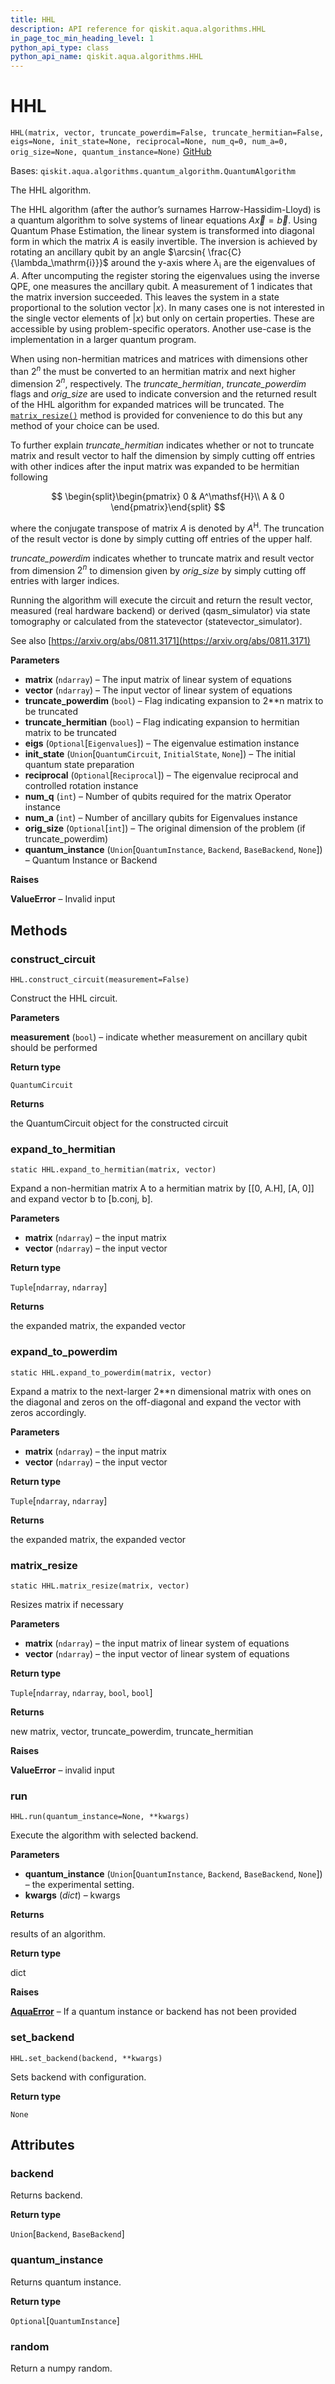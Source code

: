 ```yaml
---
title: HHL
description: API reference for qiskit.aqua.algorithms.HHL
in_page_toc_min_heading_level: 1
python_api_type: class
python_api_name: qiskit.aqua.algorithms.HHL
---
```


# HHL

<span id="qiskit.aqua.algorithms.HHL" />

`HHL(matrix, vector, truncate_powerdim=False, truncate_hermitian=False, eigs=None, init_state=None, reciprocal=None, num_q=0, num_a=0, orig_size=None, quantum_instance=None)` [GitHub](https://github.com/qiskit-community/qiskit-aqua/tree/stable/0.9/qiskit/aqua/algorithms/linear_solvers/hhl.py "view source code")

Bases: `qiskit.aqua.algorithms.quantum_algorithm.QuantumAlgorithm`

The HHL algorithm.

The HHL algorithm (after the author’s surnames Harrow-Hassidim-Lloyd) is a quantum algorithm to solve systems of linear equations $A\overrightarrow{x}=\overrightarrow{b}$. Using Quantum Phase Estimation, the linear system is transformed into diagonal form in which the matrix $A$ is easily invertible. The inversion is achieved by rotating an ancillary qubit by an angle $\arcsin{ \frac{C}{\lambda_\mathrm{i}}}$ around the y-axis where $\lambda_\mathrm{i}$ are the eigenvalues of $A$. After uncomputing the register storing the eigenvalues using the inverse QPE, one measures the ancillary qubit. A measurement of 1 indicates that the matrix inversion succeeded. This leaves the system in a state proportional to the solution vector $|x\rangle$. In many cases one is not interested in the single vector elements of $|x\rangle$ but only on certain properties. These are accessible by using problem-specific operators. Another use-case is the implementation in a larger quantum program.

When using non-hermitian matrices and matrices with dimensions other than $2^{n}$ the must be converted to an hermitian matrix and next higher dimension $2^{n}$, respectively. The *truncate\_hermitian*, *truncate\_powerdim* flags and *orig\_size* are used to indicate conversion and the returned result of the HHL algorithm for expanded matrices will be truncated. The [`matrix_resize()`](qiskit.aqua.algorithms.HHL#matrix_resize "qiskit.aqua.algorithms.HHL.matrix_resize") method is provided for convenience to do this but any method of your choice can be used.

To further explain *truncate\_hermitian* indicates whether or not to truncate matrix and result vector to half the dimension by simply cutting off entries with other indices after the input matrix was expanded to be hermitian following

$$
\begin{split}\begin{pmatrix}
0 & A^\mathsf{H}\\
A & 0
\end{pmatrix}\end{split}
$$

where the conjugate transpose of matrix $A$ is denoted by $A^\mathsf{H}$. The truncation of the result vector is done by simply cutting off entries of the upper half.

*truncate\_powerdim* indicates whether to truncate matrix and result vector from dimension $2^{n}$ to dimension given by *orig\_size* by simply cutting off entries with larger indices.

Running the algorithm will execute the circuit and return the result vector, measured (real hardware backend) or derived (qasm\_simulator) via state tomography or calculated from the statevector (statevector\_simulator).

See also [https://arxiv.org/abs/0811.3171](https://arxiv.org/abs/0811.3171)

**Parameters**

*   **matrix** (`ndarray`) – The input matrix of linear system of equations
*   **vector** (`ndarray`) – The input vector of linear system of equations
*   **truncate\_powerdim** (`bool`) – Flag indicating expansion to 2\*\*n matrix to be truncated
*   **truncate\_hermitian** (`bool`) – Flag indicating expansion to hermitian matrix to be truncated
*   **eigs** (`Optional`\[`Eigenvalues`]) – The eigenvalue estimation instance
*   **init\_state** (`Union`\[`QuantumCircuit`, `InitialState`, `None`]) – The initial quantum state preparation
*   **reciprocal** (`Optional`\[`Reciprocal`]) – The eigenvalue reciprocal and controlled rotation instance
*   **num\_q** (`int`) – Number of qubits required for the matrix Operator instance
*   **num\_a** (`int`) – Number of ancillary qubits for Eigenvalues instance
*   **orig\_size** (`Optional`\[`int`]) – The original dimension of the problem (if truncate\_powerdim)
*   **quantum\_instance** (`Union`\[`QuantumInstance`, `Backend`, `BaseBackend`, `None`]) – Quantum Instance or Backend

**Raises**

**ValueError** – Invalid input

## Methods

### construct\_circuit

<span id="qiskit.aqua.algorithms.HHL.construct_circuit" />

`HHL.construct_circuit(measurement=False)`

Construct the HHL circuit.

**Parameters**

**measurement** (`bool`) – indicate whether measurement on ancillary qubit should be performed

**Return type**

`QuantumCircuit`

**Returns**

the QuantumCircuit object for the constructed circuit

### expand\_to\_hermitian

<span id="qiskit.aqua.algorithms.HHL.expand_to_hermitian" />

`static HHL.expand_to_hermitian(matrix, vector)`

Expand a non-hermitian matrix A to a hermitian matrix by \[\[0, A.H], \[A, 0]] and expand vector b to \[b.conj, b].

**Parameters**

*   **matrix** (`ndarray`) – the input matrix
*   **vector** (`ndarray`) – the input vector

**Return type**

`Tuple`\[`ndarray`, `ndarray`]

**Returns**

the expanded matrix, the expanded vector

### expand\_to\_powerdim

<span id="qiskit.aqua.algorithms.HHL.expand_to_powerdim" />

`static HHL.expand_to_powerdim(matrix, vector)`

Expand a matrix to the next-larger 2\*\*n dimensional matrix with ones on the diagonal and zeros on the off-diagonal and expand the vector with zeros accordingly.

**Parameters**

*   **matrix** (`ndarray`) – the input matrix
*   **vector** (`ndarray`) – the input vector

**Return type**

`Tuple`\[`ndarray`, `ndarray`]

**Returns**

the expanded matrix, the expanded vector

### matrix\_resize

<span id="qiskit.aqua.algorithms.HHL.matrix_resize" />

`static HHL.matrix_resize(matrix, vector)`

Resizes matrix if necessary

**Parameters**

*   **matrix** (`ndarray`) – the input matrix of linear system of equations
*   **vector** (`ndarray`) – the input vector of linear system of equations

**Return type**

`Tuple`\[`ndarray`, `ndarray`, `bool`, `bool`]

**Returns**

new matrix, vector, truncate\_powerdim, truncate\_hermitian

**Raises**

**ValueError** – invalid input

### run

<span id="qiskit.aqua.algorithms.HHL.run" />

`HHL.run(quantum_instance=None, **kwargs)`

Execute the algorithm with selected backend.

**Parameters**

*   **quantum\_instance** (`Union`\[`QuantumInstance`, `Backend`, `BaseBackend`, `None`]) – the experimental setting.
*   **kwargs** (*dict*) – kwargs

**Returns**

results of an algorithm.

**Return type**

dict

**Raises**

[**AquaError**](qiskit.aqua.AquaError "qiskit.aqua.AquaError") – If a quantum instance or backend has not been provided

### set\_backend

<span id="qiskit.aqua.algorithms.HHL.set_backend" />

`HHL.set_backend(backend, **kwargs)`

Sets backend with configuration.

**Return type**

`None`

## Attributes

<span id="qiskit.aqua.algorithms.HHL.backend" />

### backend

Returns backend.

**Return type**

`Union`\[`Backend`, `BaseBackend`]

<span id="qiskit.aqua.algorithms.HHL.quantum_instance" />

### quantum\_instance

Returns quantum instance.

**Return type**

`Optional`\[`QuantumInstance`]

<span id="qiskit.aqua.algorithms.HHL.random" />

### random

Return a numpy random.

